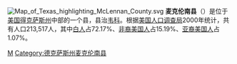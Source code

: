 [[File:Map_of_Texas_highlighting_McLennan_County.svg|right]]
'''麦克伦南县'''（{{lang-en|McLennan County}}）是位于[[美国|美国]][[得克萨斯州|得克萨斯州]]中部的一个县，县治[[韦科_(得克萨斯州)|韦科]]。根据[[美国人口调查局|美国人口调查局]]2000年统计，共有人口213,517人，其中[[白人|白人]]占72.17%、[[非裔美国人|非裔美国人]]占15.19%、[[亚裔美国人|亚裔美国人]]占1.07%。
{{德克萨斯州}}
{{texas-stub}}

[[Category:得克萨斯州行政区划|M]]
[[Category:德克萨斯州麦克伦南县|Category:德克萨斯州麦克伦南县]]